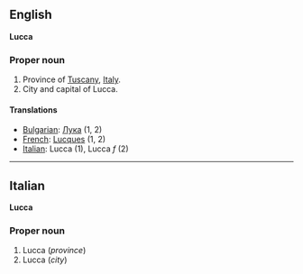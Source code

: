 ==English==
'''Lucca'''

===Proper noun===

#Province of [[Tuscany]], [[Italy]].
#City and capital of Lucca.

====Translations====

*[[Bulgarian]]: [[Лука]] (1, 2)
*[[French]]: [[Lucques]] (1, 2)
*[[Italian]]: Lucca '' '' (1), Lucca ''f'' (2)

----

==Italian==
'''Lucca'''

===Proper noun===

#Lucca (''province'')
#Lucca (''city'')
